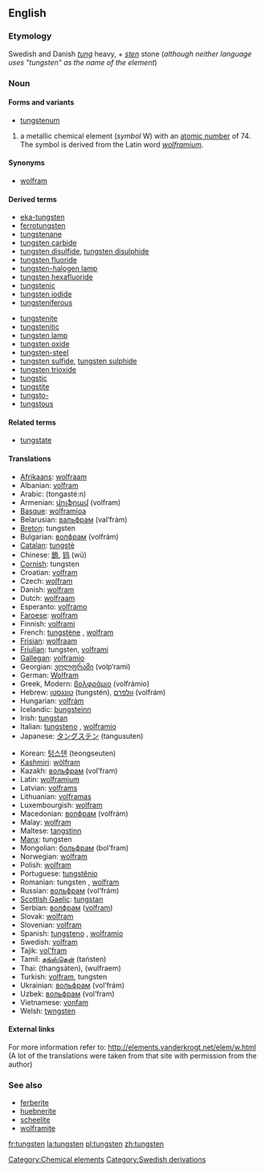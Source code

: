 ==English==
{{elements|W|tantalum|Ta|rhenium|Re}}
===Etymology===
Swedish and Danish ''[[tung]]'' heavy, + ''[[sten]]'' stone (''although neither language uses "tungsten" as the name of the element'')

=== Noun ===
{{en-noun-unc}}
{{wikipedia}}

====Forms and variants====
*[[tungstenum]]

# a metallic chemical element (''symbol'' W) with an [[atomic number]] of 74. The symbol is derived from the Latin word ''[[wolframium]]''.

====Synonyms====
*[[wolfram]]

====Derived terms====
{{top2}}
*[[eka-tungsten]]
*[[ferrotungsten]]
*[[tungstenane]]
*[[tungsten carbide]]
*[[tungsten disulfide]], [[tungsten disulphide]]
*[[tungsten fluoride]]
*[[tungsten-halogen lamp]]
*[[tungsten hexafluoride]]
*[[tungstenic]]
*[[tungsten iodide]]
*[[tungsteniferous]]
{{mid2}}
*[[tungstenite]]
*[[tungstenitic]]
*[[tungsten lamp]]
*[[tungsten oxide]]
*[[tungsten-steel]]
*[[tungsten sulfide]], [[tungsten sulphide]]
*[[tungsten trioxide]]
*[[tungstic]]
*[[tungstite]]
*[[tungsto-]]
*[[tungstous]]
{{bottom}}

====Related terms====
*[[tungstate]]

==== Translations ====
{{top}}
*[[Afrikaans]]: [[wolfraam]]
*Albanian: [[volfram]]
*Arabic: {{ARchar|[[تنجستين]]}} (tongasté:n) {{m}}
*Armenian: [[վոլֆրամ]] (volfram)
*[[Basque]]: [[wolframioa]]
*Belarusian: [[вальфрам]] (val’frám) {{m}}
*[[Breton]]: tungsten
*Bulgarian: [[волфрам]] (volfrám) {{m}}
*[[Catalan]]: [[tungstè]]
*Chinese: [[鎢]], [[钨]] (wū)
*[[Cornish]]: tungsten
*Croatian: [[volfram]]
*Czech: [[wolfram]]
*Danish: [[wolfram]]
*Dutch: [[wolfraam]] {{n}}
*Esperanto: [[volframo]]
*[[Faroese]]: [[wolfram]]
*Finnish: [[volframi]]
*French: [[tungstène]] {{m}}, [[wolfram#French|wolfram]] {{m}}
*[[Frisian]]: [[wolfraam]]
*[[Friulian]]: tungsten, [[volframi]]
*[[Gallegan]]: [[volframio]]
*Georgian: [[ვოლფრამი]] (volp‘rami)
*German: [[Wolfram]] {{n}}
*Greek, Modern: [[βολφράμιο]] (volfrámio) {{n}}
*Hebrew: [[טונגסטן]] (tungstén), [[וולפרם]] (volfrám)
*Hungarian: [[volfrám]]
*Icelandic: [[þungsteinn]]
*Irish: [[tungstan]]
*Italian: [[tungsteno]] {{m}}, [[wolframio]] {{m}}
*Japanese: [[タングステン]] (tangusuten)
{{mid}}
*Korean: [[텅스텐]] (teongseuten)
*[[Kashmiri]]: [[wòlfram]]
*Kazakh: [[вольфрам]] (vol’fram)
*Latin: [[wolframium]]
*Latvian: [[volframs]]
*Lithuanian: [[volframas]]
*Luxembourgish: [[wolfram]]
*Macedonian: [[волфрам]] (volfrám) {{m}}
*Malay: [[wolfram]]
*Maltese: [[tangstinn]]
*[[Manx]]: tungsten
*Mongolian: [[больфрам]] (bol’fram)
*Norwegian: [[wolfram]]
*Polish: [[wolfram]]
*Portuguese: [[tungstênio]] {{m}}
*Romanian: tungsten {{n}}, [[wolfram]]
*Russian: [[вольфрам]] (vol’frám) {{m}}
*[[Scottish Gaelic]]: [[tungstan]]
*Serbian: [[волфрам]] ([[volfram]]) {{m}}
*Slovak: [[wolfram]]
*Slovenian: [[volfram]]
*Spanish: [[tungsteno]] {{m}}, [[wolframio]] {{m}}
*Swedish: [[volfram]]
*Tajik: [[vol'fram]]
*Tamil: [[தங்ஸ்தென்]] (taństen)
*Thai: {{THchar|[[ทังสเตน]]}} (thangsàten), {{THchar|[[วุลแฟรม)]]}} (wulfraem)
*Turkish: [[volfram]], tungsten
*Ukrainian: [[вольфрам]] (vol’frám) {{m}}
*Uzbek: [[вольфрам]] (vol’fram)
*Vietnamese: [[vonfam]]
*Welsh: [[twngsten]]
{{bottom}}

====External links====
For more information refer to:
http://elements.vanderkrogt.net/elem/w.html
(A lot of the translations were taken from that site with permission from the author)

===See also===
*[[ferberite]]
*[[huebnerite]]
*[[scheelite]]
*[[wolframite]]

[[Category:Chemical elements]]
[[Category:Swedish derivations]]

[[fr:tungsten]]
[[la:tungsten]]
[[pl:tungsten]]
[[zh:tungsten]]